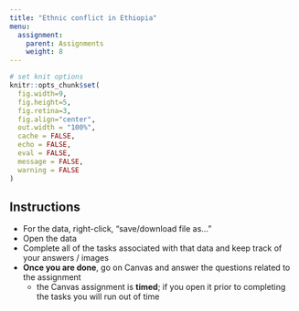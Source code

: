 ```yaml
---
title: "Ethnic conflict in Ethiopia"
menu:
  assignment:
    parent: Assignments
    weight: 8
---
```





```r
# set knit options
knitr::opts_chunk$set(
  fig.width=9, 
  fig.height=5, 
  fig.retina=3,
  fig.align="center",
  out.width = "100%",
  cache = FALSE,
  echo = FALSE,
  eval = FALSE,
  message = FALSE, 
  warning = FALSE
)

```

## Instructions



- For the data, right-click, "save/download file as..."
- Open the data
- Complete all of the tasks associated with that data and keep track of your answers / images
- **Once you are done**, go on Canvas and answer the questions related to the assignment
    - the Canvas assignment is **timed**; if you open it prior to completing the tasks you will run out of time





<!-- Skills used:  -->

<!-- - counting categories -->
<!-- - filtering data -->
<!-- - grouped summary counts -->
<!-- - constructing variables -->


<!-- [My awkward Google Sheets video tutorials are here](https://www.dropbox.com/sh/rsj9qm67se619pm/AAD1wPt84O8yaIfSPcwN9edua?dl=0) -->



<!-- ::: {.callout-warning} -->
<!-- You must complete all of the tasks here BEFORE opening the Canvas quiz; otherwise, you will run out of time! -->
<!-- ::: -->



<!-- ## Popular opinion in Ethiopia -->


<!-- Here we are going to work with survey data from the Ethiopia wave of Afrobarometer. Each row in this dataset is a person who answered the survey. To keep things simple, I've subsetted the data to only respondents from the four major ethnic groups in the country.  -->


<!-- - Download this: <i class="fas fa-download"></i> [Ethiopia Afrobarometer subset](https://www.dropbox.com/scl/fi/waw4z31ax01y8m5jj9lu7/ethiopia-afrobarom.csv?rlkey=9tq49zlvkh3g4va70ra9d1pq6&dl=1) -->


<!-- ```{r} -->
<!-- library(tidyverse) -->
<!-- df = read_csv("https://www.dropbox.com/scl/fi/waw4z31ax01y8m5jj9lu7/ethiopia-afrobarom.csv?rlkey=9tq49zlvkh3g4va70ra9d1pq6&dl=1") -->

<!-- ``` -->


<!-- 1. One of the questions in the survey pertains to a controversy about the national emblem at the center of the Ethiopian flag (the blue star) and whether it should be removed or kept. Google around. What is the emblem? And why is it controversial? (3 points)  -->


<!-- 2. How do Ethiopians feel, in general, about their system of ethnic federalism? Calculate the PERCENT of respondents who gave each answer to the `ethnic_federalism` question. What percent agree or strongly agree with keeping the system "as is"? (1 point) -->

<!-- ```{r} -->
<!-- df |>  -->
<!--   group_by(ethnic_federalism) |>  -->
<!--   tally() |>  -->
<!--   mutate(percent = n/sum(n) * 100) |>  -->
<!--   filter(str_detect(ethnic_federalism, "1")) |>  -->
<!--   pull(percent) |>  -->
<!--   sum() -->
<!-- ``` -->


<!-- 3. Perform the same calculation as above, but grouped by the respondent `ethnicity`. Which ethnic group has the largest percent of people who agree or strongly agree with keeping the system as is? (1 point) -->


<!-- ```{r} -->
<!-- df |>  -->
<!--   group_by(ethnicity, ethnic_federalism) |>  -->
<!--   tally() |>  -->
<!--   mutate(percent = n/sum(n) * 100) |>  -->
<!--   filter(str_detect(ethnic_federalism, "1")) |> -->
<!--   group_by(ethnicity) |>  -->
<!--   summarise(percent = sum(percent)) |>  -->
<!--   filter(percent == max(percent)) -->
<!-- ``` -->


<!-- 4. Why would this be? Discuss, based on lecture and readings, why this group would favor keeping the system as is. (2 points) -->


<!-- 5. What percent of people in our survey live in a state that matches their ethnicity? Figure out how to use `IF` to construct a variable that equals 1 if the person lives in a region that matches their ethnicity (e.g., an Oromo who lives in the Oromo region) and 0 otherwise. The average of this variable will tell you what PROPORTION of respondents live in a region that matches their ethnicity. (1 point) -->

<!-- ```{r} -->
<!-- df |>  -->
<!--   select(ethnicity, region) |>  -->
<!--   mutate(lives_internal = region == ethnicity) |>  -->
<!--   summarise(mean = mean(lives_internal)*100) -->
<!-- ``` -->


<!-- 6. What PERCENT of people speak the most commonly spoken language in the sample? (1 point) -->

<!-- ```{r} -->
<!-- df |>  -->
<!--   group_by(lang) |>  -->
<!--   tally() |>  -->
<!--   mutate(percent = n / sum(n) * 100) |>  -->
<!--   filter(percent == max(percent)) -->
<!-- ``` -->


<!-- 7. Among the three constitutional amendments being considered (right to secession, changing the flag, and adding new languages), which has the FEWEST respondents who either oppose or strongly oppose? In other words, which amendment is the least unpopular? (1 point) -->

<!-- ```{r} -->
<!-- df |>  -->
<!--   group_by(new_languages) |>  -->
<!--   tally() |>  -->
<!--   mutate(percent = n / sum(n) * 100) |>  -->
<!--   filter((new_languages) %in% c("Oppose", "Strongly oppose")) |>  -->
<!--   pull(percent) |>  -->
<!--   sum() -->
<!-- ``` -->




<!-- ```{r, echo=FALSE,message=FALSE,warning=FALSE,results="asis",eval=TRUE} -->
<!-- library(tidyverse) -->
<!-- library(pander) -->
<!-- tibble::tribble( -->
<!--             ~original,                                                                                                ~labels, -->
<!--              "urbrur",                                                                 "Urban or Rural Primary Sampling Unit", -->
<!--                 "age",                                                                                              "Q1. Age", -->
<!--                "lang",                                                                          "Q2. Language spoken in home", -->
<!--              "region",                                                                                   "Province or region", -->
<!--           "ethnicity",                                                       "Q81. Ethnic community, cultural group or tribe", -->
<!--    "democracy_status",                                                                     "Q37. Satisfaction with democracy", -->
<!--      "democracy_good",                                                                           "Q21. Support for democracy", -->
<!--          "compromise",                               "Q31. Election winner pursues preferred policies (statement 1) vs compromise w/others (statement 2)", -->
<!--          "federalism",                                   "Q76b-ETH. Federalism is best form of government (statement 1) vs is too divisive (statement 2)", -->
<!--   "ethnic_federalism",                                  "Q76c-ETH. Keep ethnic federalism (statement 1) vs change to geographic federalism (statement 2)", -->
<!--      "ethnic_parties", "Q76d-ETH. Better to have smaller, ethnic based political parties (statement 1) vs have larger multi-ethnic parties (statement 2)", -->
<!--     "secession_right",                                                               "Q77a-ETH. Article 39 should be removed", -->
<!--            "new_flag",                                       "Q77c-ETH. National emblem on Ethiopian flag should be removed.", -->
<!--       "new_languages",                      "Q77d-ETH. Languages besides Amharic should be working languages of federal govt" -->
<!--   ) %>%  -->
<!--   pandoc.table() -->
<!-- ``` -->

